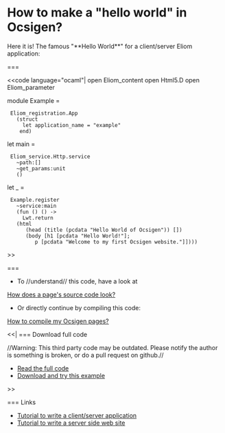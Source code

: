 =How to make a "hello world" in Ocsigen?=

Here it is! The famous "**Hello World**" for a client/server Eliom application:

===

<<code language="ocaml"|
open Eliom_content
open Html5.D
open Eliom_parameter

module Example =
  Eliom_registration.App
    (struct
      let application_name = "example"
     end)

let main =
  Eliom_service.Http.service
    ~path:[]
    ~get_params:unit
    ()

let _ =

  Example.register
    ~service:main
    (fun () () ->
      Lwt.return
	(html
	   (head (title (pcdata "Hello World of Ocsigen")) [])
	   (body [h1 [pcdata "Hello World!"];
		  p [pcdata "Welcome to my first Ocsigen website."]])))

>>

===

* To //understand// this code, have a look at
[[wiki:manual/how-does-a-page-s-source-code-look|How does a page's source code look?]]
* Or directly continue by compiling this code:
[[wiki:manual/how-to-compile-my-ocsigen-pages|How to compile my Ocsigen pages?]]

<<|
=== Download full code

//Warning: This third party code may be outdated. Please notify the author is something is broken, or do a pull request on github.//

* [[https://github.com/db0company/Ocsigen-Quick-Howto/blob/master/page/example.eliom|Read the full code]]
* [[https://github.com/db0company/Ocsigen-Quick-Howto|Download and try this example]]
>>

=== Links

* [[wiki:manual/application|Tutorial to write a client/server application]]
* [[wiki:manual/interaction|Tutorial to write a server side web site]]
